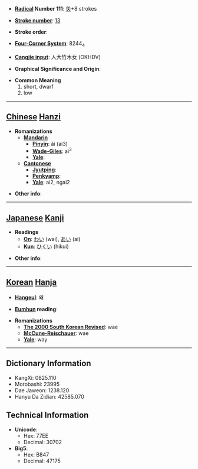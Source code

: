 * '''[[Wiktionary:Chinese radical index| Radical]] Number 111''': [[Wiktionary:Chinese radical index 矢|矢]]+8 strokes

* '''[[Wiktionary:Chinese total strokes index|Stroke number]]''': [[Wiktionary:Chinese total strokes index 13|13]]

* '''Stroke order''': 

* '''[[Wiktionary:Chinese four corner index|Four-Corner System]]''': 8244<sub>4</sub>

* '''[[Wiktionary:Chinese Cangjie index|Cangjie input]]''': 人大竹木女 (OKHDV)

* '''Graphical Significance and Origin''': 

* '''Common Meaning'''
*#short, dwarf
*# low


----

== [[Chinese]] [[Hanzi]] ==

* '''Romanizations'''
** '''[[Mandarin]]'''
*** '''[[Pinyin]]''': ǎi (ai3)
*** '''[[Wade-Giles]]''': ai<sup>3</sup>
*** '''[[Yale]]''': 
** '''[[Cantonese]]'''
*** '''[[Jyutping]]''':
*** '''[[Penkyamp]]''': 
*** '''[[Yale]]''': ai2, ngai2

* '''Other info''': 

----

== [[Japanese]] [[Kanji]] ==

* '''Readings'''
** '''[[On]]''': [[わい]] (wai), [[あい]] (ai)
** '''[[Kun]]''': [[ひくい]] (hikui)

* '''Other info''':  

----

== [[Korean]] [[Hanja]] ==

* '''[[Hangeul]]''': 왜

* '''[[Eumhun]] reading''': 

* '''Romanizations'''
** '''[[The 2000 South Korean Revised Romanization|The 2000 South Korean Revised]]''': wae
** '''[[McCune-Reischauer]]''': wae
** '''[[Yale]]''': way

----

== Dictionary Information ==

* KangXi: 0825.110
* Morobashi: 23995
* Dae Jaweon: 1238.120
* Hanyu Da Zidian: 42585.070

== Technical Information ==

* '''Unicode''':
** Hex: 77EE
** Decimal: 30702
* '''Big5''':
** Hex: B847
** Decimal: 47175